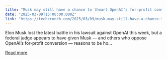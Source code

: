 ```yaml
---
title: "Musk may still have a chance to thwart OpenAI’s for-profit conversion"
date: "2025-03-09T15:00:00.000Z"
link: "https://techcrunch.com/2025/03/09/musk-may-still-have-a-chance-to-thwart-openais-for-profit-conversion/"
---
```


Elon Musk lost the latest battle in his lawsuit against OpenAI this week, but a federal judge appears to have given Musk — and others who oppose OpenAI&#8217;s for-profit conversion — reasons to be ho...

[Read more](https://techcrunch.com/2025/03/09/musk-may-still-have-a-chance-to-thwart-openais-for-profit-conversion/)
